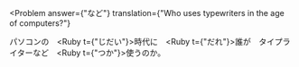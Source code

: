 
<Problem
  answer={"など"}
  translation={"Who uses typewriters in the age of computers?"}
>
  パソコンの　<Ruby t={"じだい"}>時代</Ruby>に　<Ruby t={"だれ"}>誰</Ruby>が　タイプライター<Hide>など</Hide>　<Ruby t={"つか"}>使</Ruby>うのか。
</Problem>